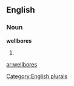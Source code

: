==English==

===Noun===
'''wellbores'''

# {{plural of|[[wellbore]]}}

[[Category:English plurals]]

[[ar:wellbores]]